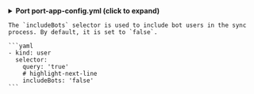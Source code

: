 
<details>

<summary><b> Port port-app-config.yml (click to expand)</b></summary>

```yaml showLineNumbers
createMissingRelatedEntities: true
resources:
  - kind: repository
    selector:
      query: "true"
      include: "collaborators"
    port:
      entity:
        mappings:
          identifier: .name
          title: .name
          blueprint: '"githubRepository"'
          properties:
            readme: file://README.md
            url: .html_url
            defaultBranch: .default_branch
          relations:
            admins: "[.__collaborators[] | select(.is_admin == true) | .login]"
  - kind: user
    selector:
      query: "true"
      includeBots: "false"
    port:
      entity:
        mappings:
          identifier: .login
          title: if (.name != "" and .name) then .name else .login end
          blueprint: '"githubUser"'
          relations:
            user: .email
  - kind: user
    selector:
      query: "true"
    port:
      entity:
        mappings:
          identifier: .email
          title: .email
          blueprint: '"user"'
          properties:
            email: .email
```

</details>

<Tabs groupId="config" queryString="parameter">

<TabItem label="Include Bot Users" value="includeBots">

    The `includeBots` selector is used to include bot users in the sync process. By default, it is set to `false`.

    ```yaml
    - kind: user
      selector:
        query: 'true'
        # highlight-next-line
        includeBots: 'false'
    ```

</TabItem>

</Tabs>